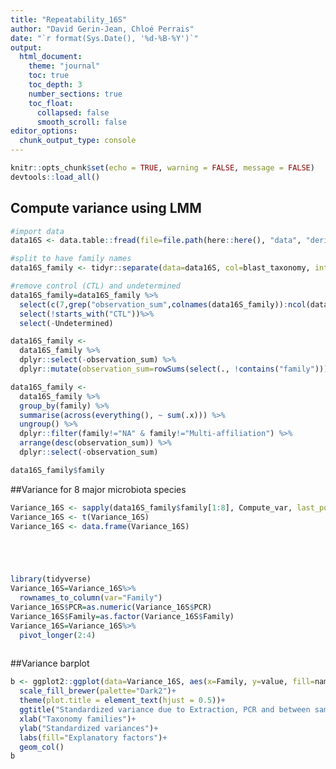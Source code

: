 ```yaml
---
title: "Repeatability_16S"
author: "David Gerin-Jean, Chloé Perrais"
date: "`r format(Sys.Date(), '%d-%B-%Y')`"
output: 
  html_document:
    theme: "journal"
    toc: true
    toc_depth: 3
    number_sections: true
    toc_float:
      collapsed: false
      smooth_scroll: false
editor_options: 
  chunk_output_type: console
---
```



```r
knitr::opts_chunk$set(echo = TRUE, warning = FALSE, message = FALSE)
devtools::load_all()
```

## Compute variance using LMM
```r
#import data
data16S <- data.table::fread(file=file.path(here::here(), "data", "derived_data", "2022_16S_JRLAT_cleaned_filtered_abundance_final.tsv"),sep="\t",header=TRUE)

#split to have family names
data16S_family <- tidyr::separate(data=data16S, col=blast_taxonomy, into=c("kingdom","phylum","class","order","family","genus","species"),  sep=";")

#remove control (CTL) and undetermined
data16S_family=data16S_family %>% 
  select(c(7,grep("observation_sum",colnames(data16S_family)):ncol(data16S_family)))%>% 
  select(!starts_with("CTL"))%>% 
  select(-Undetermined)

data16S_family <- 
  data16S_family %>%
  dplyr::select(-observation_sum) %>%
  dplyr::mutate(observation_sum=rowSums(select(., !contains("family"))))

data16S_family <- 
  data16S_family %>%
  group_by(family) %>% 
  summarise(across(everything(), ~ sum(.x))) %>% 
  ungroup() %>%
  dplyr::filter(family!="NA" & family!="Multi-affiliation") %>%
  arrange(desc(observation_sum)) %>%
  dplyr::select(-observation_sum)

data16S_family$family
```

##Variance for 8 major microbiota species
```r
Variance_16S <- sapply(data16S_family$family[1:8], Compute_var, last_position=17, data_group=data16S_family)
Variance_16S <- t(Variance_16S)
Variance_16S <- data.frame(Variance_16S)





library(tidyverse)
Variance_16S=Variance_16S%>%
  rownames_to_column(var="Family")
Variance_16S$PCR=as.numeric(Variance_16S$PCR)
Variance_16S$Family=as.factor(Variance_16S$Family)  
Variance_16S=Variance_16S%>%
  pivot_longer(2:4)
  
```

##Variance barplot
```r
b <- ggplot2::ggplot(data=Variance_16S, aes(x=Family, y=value, fill=name))+
  scale_fill_brewer(palette="Dark2")+
  theme(plot.title = element_text(hjust = 0.5))+
  ggtitle("Standardized variance due to Extraction, PCR and between samples (Residual)")+
  xlab("Taxonomy families")+
  ylab("Standardized variances")+
  labs(fill="Explanatory factors")+
  geom_col()
b
```

